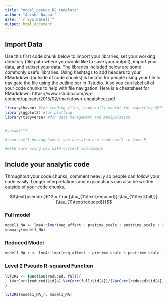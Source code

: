 ```yaml
---
title: "model_pseudo_R2_template"
author: "Anisha Nagpal"
date: "`r Sys.Date()`"
output: html_document
---
```

## Import Data

Use this first code chunk below to import your libraries, set your working directory (file path where you would like to save your output), import your data, and subset your data. The libraries included below are some commonly useful libraries. Using hashtags to add headers to your RMarkdown (outside of code chunks) is helpful for people using your file to navigate the file using the outline bar in Rstudio. Also you can label all of your code chunks to help with file navigation. Here is a cheatsheet for RMarkdown: https://www.rstudio.com/wp-content/uploads/2015/02/rmarkdown-cheatsheet.pdf

```r
library(haven) #for reading files, especially useful for importing SPSS files 
library(ggplot2) #for plotting
library(tidyverse) #for data management and manipulation


#setwd("")

#read_csv() #using haven, you can also use read.csv() in base R

#make sure using csv with correct sub-sample 


```

## Include your analytic code 

Throughout your code chunks, comment heavily so people can follow your code easily. Longer interpretations and explanations can also be written outside of your code chunks. 

$$\text{pseudo-}R^2 = \frac{\tau_{11\text{reduced}}-\tau_{11\text{full}}}{\tau_{11\text{reduced}}}$$


### Full model 

```r
model1_NA <- lme4::lmer(neg_affect ~ pretime_scale + posttime_scale + StressCT_z + age_z + SSRI + StressCT_z:pretime_scale + StressCT_z:posttime_scale + SSRI:pretime_scale + SSRI:posttime_scale + (1 + pretime_scale|id), data = dat, REML = TRUE)
summary(model1_NA)
```

### Reduced Model 

```r
model1_NA_r <- lme4::lmer(neg_affect ~ pretime_scale + posttime_scale + StressCT_z  + age_z + SSRI + SSRI:pretime_scale + SSRI:posttime_scale + (1 + pretime_scale|id), data = dat, REML = TRUE)
```

### Level 2 Pseudo R-squared Function

```r
lvl2R2 <- function(reduced, full){
  (VarCorr(reduced)$id[4]-VarCorr(full)$id[4])/(VarCorr(reduced)$id[4]) #make sure you check the '4' index to make sure it matches your model 
}

lvl2R2(model1_NA_r, model1_NA)
```

